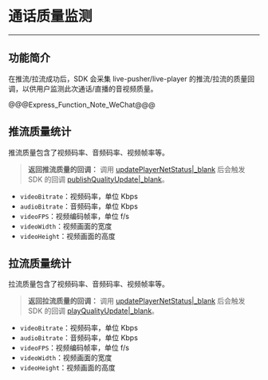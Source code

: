 # 通话质量监测

- - - 


## 功能简介

在推流/拉流成功后，SDK 会采集 live-pusher/live-player 的推流/拉流的质量回调，以供用户监测此次通话/直播的音视频质量。

@@@Express_Function_Note_WeChat@@@


## 推流质量统计

推流质量包含了视频码率、音频码率、视频帧率等。

> **返回推流质量的回调：**
> 调用 [updatePlayerNetStatus|_blank](@updatePlayerNetStatus) 后会触发 SDK 的回调 [publishQualityUpdate|_blank](@publishQualityUpdate)。

- `videoBitrate`：视频码率，单位 Kbps
- `audioBitrate`：音频码率，单位 Kbps
- `videoFPS`：视频编码帧率，单位 f/s
- `videoWidth`：视频画面的宽度
- `videoHeight`：视频画面的高度
  
## 拉流质量统计
拉流质量包含了视频码率、音频码率、视频帧率等。

> **返回拉流质量的回调：**
> 调用 [updatePlayerNetStatus|_blank](@updatePlayerNetStatus) 后会触发 SDK 的回调 [playQualityUpdate|_blank](@playQualityUpdate)。

- `videoBitrate`：视频码率，单位 Kbps
- `audioBitrate`：音频码率，单位 Kbps
- `videoFPS`：视频编码帧率，单位 f/s
- `videoWidth`：视频画面的宽度
- `videoHeight`：视频画面的高度
